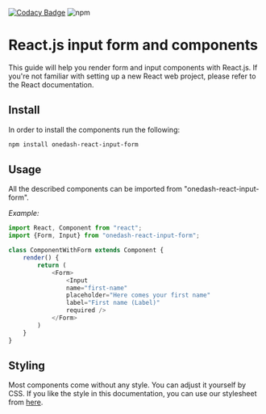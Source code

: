 
<Meta title="Overview/Getting Started" />

[![Codacy Badge](https://api.codacy.com/project/badge/Grade/1607212d45ce4d239c4f3dfa68b94709)](https://app.codacy.com/gh/OneDash-DE/onedash-react-input-form?utm_source=github.com&utm_medium=referral&utm_content=OneDash-DE/onedash-react-input-form&utm_campaign=Badge_Grade)
![npm](https://img.shields.io/npm/dw/onedash-react-input-form)

# React.js input form and components

This guide will help you render form and input components with React.js.
If you're not familiar with setting up a new React web project, please refer to the React documentation.

## Install

In order to install the components run the following:

```bash
npm install onedash-react-input-form
```

## Usage

All the described components can be imported from "onedash-react-input-form".

_Example:_

```javascript
import React, Component from "react";
import {Form, Input} from "onedash-react-input-form";

class ComponentWithForm extends Component {
	render() {
		return (
			<Form>
				<Input
				name="first-name"
				placeholder="Here comes your first name"
				label="First name (Label)"
				required />
			</Form>
		)
	}
}
```

## Styling

Most components come without any style. You can adjust it yourself by CSS. If you like the style in this documentation, you can use our stylesheet from [here](https://github.com/OneDash-DE/onedash-react-input-form/blob/master/src/components/stories/input.sass).
